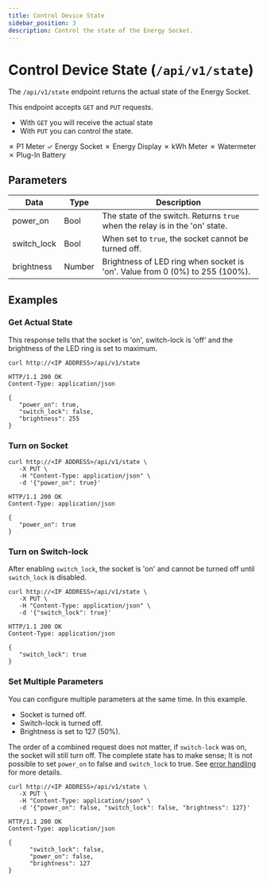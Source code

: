 ```yaml
---
title: Control Device State
sidebar_position: 3
description: Control the state of the Energy Socket.
---
```



# Control Device State (`/api/v1/state`)

The `/api/v1/state` endpoint returns the actual state of the Energy Socket.

This endpoint accepts `GET` and `PUT` requests.

-   With `GET` you will receive the actual state
-   With `PUT` you can control the state.

<Badge color='hw-red'>✗ P1 Meter</Badge>
<Badge color='hw-green'>✓ Energy Socket</Badge>
<Badge color='hw-red'>✗ Energy Display</Badge>
<Badge color='hw-red'>✗ kWh Meter</Badge>
<Badge color='hw-red'>✗ Watermeter</Badge>
<Badge color='hw-red'>✗ Plug-In Battery</Badge>

## Parameters

| Data        | Type   | Description                                                                  |
| ----------- | ------ | ---------------------------------------------------------------------------- |
| power_on    | Bool   | The state of the switch. Returns `true` when the relay is in the 'on' state. |
| switch_lock | Bool   | When set to `true`, the socket cannot be turned off.                         |
| brightness  | Number | Brightness of LED ring when socket is 'on'. Value from 0 (0%) to 255 (100%). |

## Examples

### Get Actual State

This response tells that the socket is 'on', switch-lock is 'off' and the brightness of the LED ring is set to maximum.

```http title="Request"
curl http://<IP ADDRESS>/api/v1/state
```

```http title="Response"
HTTP/1.1 200 OK
Content-Type: application/json

{
   "power_on": true,
   "switch_lock": false,
   "brightness": 255
}
```

### Turn on Socket

```http title="Request"
curl http://<IP ADDRESS>/api/v1/state \
   -X PUT \
   -H "Content-Type: application/json" \
   -d '{"power_on": true}'
```

```http title="Response"
HTTP/1.1 200 OK
Content-Type: application/json

{
   "power_on": true
}
```

### Turn on Switch-lock

After enabling `switch_lock`, the socket is 'on' and cannot be turned off until `switch_lock` is disabled.

```http title="Request"
curl http://<IP ADDRESS>/api/v1/state \
   -X PUT \
   -H "Content-Type: application/json" \
   -d '{"switch_lock": true}'
```

```http title="Response"
HTTP/1.1 200 OK
Content-Type: application/json

{
   "switch_lock": true
}
```

### Set Multiple Parameters

You can configure multiple parameters at the same time. In this example.

-   Socket is turned off.
-   Switch-lock is turned off.
-   Brightness is set to 127 (50%).

The order of a combined request does not matter, if `switch-lock` was on, the socket will still turn off.
The complete state has to make sense; It is not possible to set `power_on` to false and `switch_lock` to true. See [error handling](/docs/v1/error-handling) for more details.

```http title="Request"
curl http://<IP ADDRESS>/api/v1/state \
   -X PUT \
   -H "Content-Type: application/json" \
   -d '{"power_on": false, "switch_lock": false, "brightness": 127}'
```

```http title="Response"
HTTP/1.1 200 OK
Content-Type: application/json

{
      "switch_lock": false,
      "power_on": false,
      "brightness": 127
}
```

